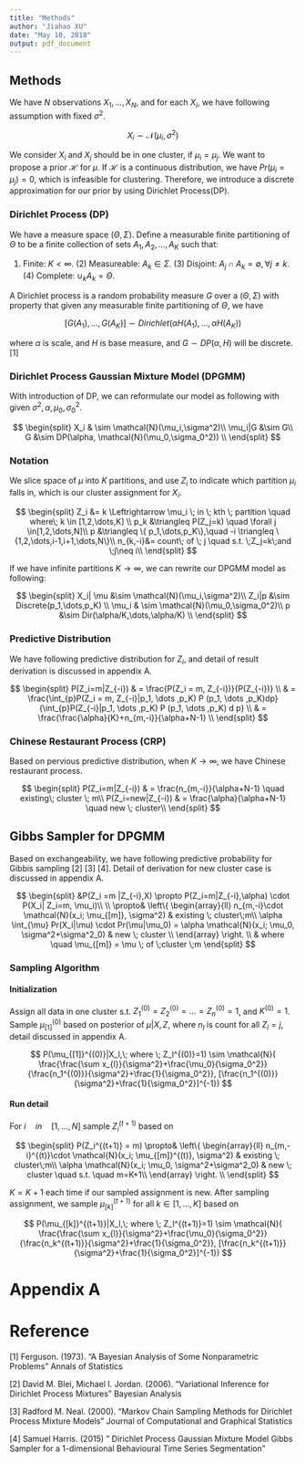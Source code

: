 ```yaml
---
title: "Methods"
author: "Jiahao XU"
date: "May 10, 2018"
output: pdf_document
---
```


## Methods

We have $N$ observations $X_1,\dots,X_N$, and for each $X_i$, we have following assumption with fixed $\sigma^2$.

$$
X_i \sim \mathcal{N}(\mu_i,\sigma^2)
$$

We consider $X_i$ and $X_j$ should be in one cluster, if $\mu_i=\mu_j$. We want to propose a prior $\mathcal{H}$ for $\mu$. If $\mathcal{H}$ is a continuous distribution, we have $Pr(\mu_i=\mu_j) = 0$, which is infeasible for clustering. Therefore, we introduce a discrete approximation for our prior by using Dirichlet Process(DP).

### Dirichlet Process (DP)
We have a measure space $(\Theta, \Sigma)$. Define a measurable finite partitioning of $\Theta$ to be a finite collection of sets $A_1,A_2, \dots,A_K$ such that:

(1) Finite: $K<\infty$. (2) Measureable: $A_k \in \Sigma$. (3) Disjoint: $A_j \cap A_k = \emptyset, \forall j \neq k$. (4) Complete: $\cup_kA_k=\Theta$.

A Dirichlet process is a random probability measure $G$ over a $(\Theta, \Sigma)$ with property that given any measurable finite partitioning of $\Theta$, we have

$$
[G(A_1),\dots ,G(A_K)] \sim Dirichlet (\alpha H(A_1),\dots , \alpha H(A_K))
$$

where $\alpha$ is scale, and $H$ is base measure, and $G \sim DP(\alpha, H)$ will be discrete. [1]

### Dirichlet Process Gaussian Mixture Model (DPGMM)

With introduction of DP, we can reformulate our model as following with given $\sigma^2,\alpha,\mu_0,\sigma_0^2$.

$$
\begin{split}
X_i & \sim \mathcal{N}(\mu_i,\sigma^2)\\
\mu_i|G &\sim G\\
G &\sim DP(\alpha, \mathcal{N}(\mu_0,\sigma_0^2)) \\
\end{split}
$$

### Notation

We slice space of $\mu$ into $K$ partitions, and use $Z_i$ to indicate which partition $\mu_i$ falls in, which is our cluster assignment for $X_i$.

$$
\begin{split}
Z_i &= k  \Leftrightarrow \mu_i \; in \; kth \; partition \quad where\; k \in [1,2,\dots,K] \\
p_k &\triangleq P(Z_j=k) \quad \forall j \in[1,2,\dots,N]\\
p  &\triangleq \{ p_1,\dots,p_K\},\quad -i  \triangleq \{1,2,\dots,i-1,i+1,\dots,N\}\\
n_{k,-i}&= count\; of \; j \quad s.t. \;Z_j=k\;and \;j\neq i\\
\end{split}
$$

If we have infinite partitions $K \rightarrow \infty$, we can rewrite our DPGMM model as following:

$$
\begin{split}
X_i| \mu &\sim  \mathcal{N}(\mu_i,\sigma^2)\\
Z_i|p &\sim Discrete(p_1,\dots,p_K) \\
\mu_i & \sim \mathcal{N}(\mu_0,\sigma_0^2)\\
p &\sim Dir(\alpha/K,\dots,\alpha/K) \\
\end{split}
$$

### Predictive Distribution

We have following predictive distribution for $Z_i$, and detail of result derivation is discussed in appendix A.

$$
\begin{split}
P(Z_i=m|Z_{-i}) & = \frac{P(Z_i = m, Z_{-i})}{P(Z_{-i})} \\
& = \frac{\int_{p}P(Z_i = m, Z_{-i}|p_1, \dots ,p_K) P (p_1, \dots ,p_K)dp}
    {\int_{p}P(Z_{-i}|p_1, \dots ,p_K) P (p_1, \dots ,p_K) d p} \\
& = \frac{\frac{\alpha}{K}+n_{m,-i}}{\alpha+N-1} \\
\end{split}
$$

### Chinese Restaurant Process (CRP)

Based on pervious predictive distribution, when $K \rightarrow \infty$, we have Chinese restaurant process.

$$
\begin{split}
P(Z_i=m|Z_{-i}) & = \frac{n_{m,-i}}{\alpha+N-1}   \quad existing\; cluster \; m\\
P(Z_i=new|Z_{-i}) & = \frac{\alpha}{\alpha+N-1}   \quad new \; cluster\\
\end{split}
$$

## Gibbs Sampler for DPGMM

Based on exchangeability, we have following predictive probability for Gibbis sampling [2] [3] [4]. Detail of derivation for new cluster case is discussed in appendix A.

$$
\begin{split}
&P(Z_i =m |Z_{-i},X) 
\propto P(Z_i=m|Z_{-i},\alpha) \cdot P(X_i| Z_i=m, \mu_i)\\ \\
\propto& \left\{
        \begin{array}{ll}
          n_{m,-i}\cdot \mathcal{N}(x_i; \mu_{[m]}, \sigma^2)
& existing \; cluster\;m\\
        \alpha \int_{\mu} Pr(X_i|\mu) \cdot Pr(\mu|\mu_0) = \alpha \mathcal{N}(x_i; \mu_0, \sigma^2+\sigma^2_0)
& new \; cluster \\
        \end{array}
   \right. \\
& where \quad \mu_{[m]} = \mu \; of \;cluster \;m
\end{split}
$$

### Sampling Algorithm

#### Initialization

Assign all data in one cluster s.t. $Z_1^{(0)}=Z_2^{(0)}=\dots=Z_n^{(0)}=1$, and $K^{(0)}=1$. Sample $\mu_{[1]}^{(0)}$  based on posterior of $\mu|X,Z$, where $n_l$ is count for all $Z_l = j$, detail discussed in appendix A.

$$
P(\mu_{[1]}^{(0)}|X_l,\; where \; Z_l^{(0)}=1) \sim \mathcal{N}( \frac{\frac{\sum x_{l}}{\sigma^2}+\frac{\mu_0}{\sigma_0^2}}{\frac{n_1^{(0)}}{\sigma^2}+\frac{1}{\sigma_0^2}}, [\frac{n_1^{(0)}}{\sigma^2}+\frac{1}{\sigma_0^2}]^{-1})
$$

#### Run detail

For $i \quad in \quad[1,\dots,N]$ sample $Z_i^{(t+1)}$ based on 

$$
\begin{split}
P(Z_i^{(t+1)} = m) 
\propto& \left\{
        \begin{array}{ll}
          n_{m,-i}^{(t)}\cdot \mathcal{N}(x_i; \mu_{[m]}^{(t)}, \sigma^2)
& existing \; cluster\;m\\
        \alpha \mathcal{N}(x_i; \mu_0, \sigma^2+\sigma^2_0)
& new \; cluster \quad s.t. \quad m=K+1\\
        \end{array}
   \right. \\
\end{split}
$$

$K=K+1$ each time if our sampled assignment is new. After sampling assignment, we sample $\mu_{[k]}^{(t+1)}$ for all $k \in [1,\dots,K]$ based on 

$$
P(\mu_{[k]}^{(t+1)}|X_l,\; where \; Z_l^{(t+1)}=1) \sim \mathcal{N}( \frac{\frac{\sum x_{l}}{\sigma^2}+\frac{\mu_0}{\sigma_0^2}}{\frac{n_k^{(t+1)}}{\sigma^2}+\frac{1}{\sigma_0^2}}, [\frac{n_k^{(t+1)}}{\sigma^2}+\frac{1}{\sigma_0^2}]^{-1})
$$


# Appendix A

# Reference

[1] Ferguson. (1973). "A Bayesian Analysis of Some Nonparametric Problems" Annals of Statistics

[2] David M. Blei, Michael I. Jordan. (2006). "Variational Inference for Dirichlet Process Mixtures" Bayesian Analysis

[3] Radford M. Neal. (2000). "Markov Chain Sampling Methods for Dirichlet Process Mixture Models" Journal of Computational and Graphical Statistics

[4] Samuel Harris. (2015) " Dirichlet Process Gaussian Mixture Model Gibbs Sampler for a 1-dimensional Behavioural Time Series Segmentation"